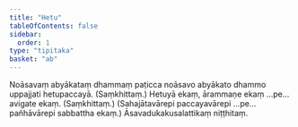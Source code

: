 ```yaml
---
title: "Hetu"
tableOfContents: false
sidebar:
  order: 1
type: "tipitaka"
basket: "ab"
---
```



<DynamicBreadcrumb />

<Division number="7">

<Paragraph number="1600">
Noāsavaṃ abyākataṃ dhammaṃ paṭicca noāsavo abyākato dhammo uppajjati hetupaccayā. (Saṃkhittaṃ.)
</Paragraph>

</Division>
<Division number="8">

<Paragraph number="1601">
Hetuyā ekaṃ, ārammaṇe ekaṃ …pe…  avigate ekaṃ. (Saṃkhittaṃ.)
</Paragraph>

<Paragraph number="1602">
(Sahajātavārepi paccayavārepi …pe…  pañhāvārepi sabbattha ekaṃ.)

</Paragraph>
</Division>

<Paragraph number="1603" type="center">
Āsavadukakusalattikaṃ niṭṭhitaṃ.
</Paragraph>